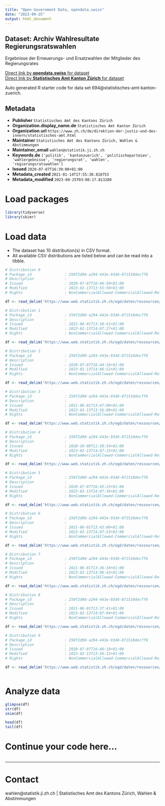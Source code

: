 ```yaml
---
title: "Open Government Data, opendata.swiss"
date: "2023-09-25"
output: html_document
---
```


## Dataset: Archiv Wahlresultate Regierungsratswahlen

Ergebnisse der Erneuerungs- und Ersatzwahlen der Mitglieder des Regierungsrates

[Direct link by **opendata.swiss** for dataset](https://opendata.swiss/de/dataset/wahlarchiv-regierungsratswahlen)<br>
[Direct link by **Statistisches Amt Kanton Zürich** for dataset](https://www.zh.ch/de/politik-staat/wahlen-abstimmungen/kantons-regierungsratswahlen.html)

Auto generated R starter code for data set 694@statistisches-amt-kanton-zuerich.

## Metadata

- **Publisher** `Statistisches Amt des Kantons Zürich`
- **Organization.display_name.de** `Statistisches Amt Kanton Zürich`
- **Organization.url** `https://www.zh.ch/de/direktion-der-justiz-und-des-innern/statistisches-amt.html`
- **Maintainer** `Statistisches Amt des Kantons Zürich, Wahlen & Abstimmungen`
- **Maintainer_email** `wahlen@statistik.ji.zh.ch`
- **Keywords.de** `['politik', 'kantonzuerich', 'politischeparteien', 'wahlergebnisse', 'regierungsrat', 'wahlen', 'regierungsratswahlen']`
- **Issued** `2020-07-07T16:39:00+01:00`
- **Metadata_created** `2021-01-14T17:55:30.818753`
- **Metadata_modified** `2023-09-25T03:08:17.813280`


# Load packages

```r

library(tidyverse)
library(skimr)

```

# Load data

-   The dataset has 10 distribution(s) in CSV format.
-   All available CSV distributions are listed below and can be read into a tibble.

```r

# Distribution 0
# Package_id               : 250f2d98-a294-443e-93d4-071510decff6
# Description              : 
# Issued                   : 2020-07-07T16:46:50+01:00
# Modified                 : 2023-02-13T13:55:50+01:00
# Rights                   : NonCommercialAllowed-CommercialAllowed-ReferenceNotRequired

df <- read_delim('https://www.web.statistik.zh.ch/ogd/daten/ressourcen/KTZH_00000694_00001690.csv')

# Distribution 1
# Package_id               : 250f2d98-a294-443e-93d4-071510decff6
# Description              : 
# Issued                   : 2021-06-01T13:38:41+01:00
# Modified                 : 2023-02-13T14:07:27+01:00
# Rights                   : NonCommercialAllowed-CommercialAllowed-ReferenceNotRequired

df <- read_delim('https://www.web.statistik.zh.ch/ogd/daten/ressourcen/KTZH_00000694_00001828.csv')

# Distribution 2
# Package_id               : 250f2d98-a294-443e-93d4-071510decff6
# Description              : 
# Issued                   : 2020-07-07T16:44:16+01:00
# Modified                 : 2023-02-13T14:06:52+01:00
# Rights                   : NonCommercialAllowed-CommercialAllowed-ReferenceNotRequired

df <- read_delim('https://www.web.statistik.zh.ch/ogd/daten/ressourcen/KTZH_00000694_00001687.csv')

# Distribution 3
# Package_id               : 250f2d98-a294-443e-93d4-071510decff6
# Description              : 
# Issued                   : 2021-06-01T13:47:09+01:00
# Modified                 : 2023-02-13T13:56:00+01:00
# Rights                   : NonCommercialAllowed-CommercialAllowed-ReferenceNotRequired

df <- read_delim('https://www.web.statistik.zh.ch/ogd/daten/ressourcen/KTZH_00000694_00001830.csv')

# Distribution 4
# Package_id               : 250f2d98-a294-443e-93d4-071510decff6
# Description              : 
# Issued                   : 2020-10-09T11:38:54+01:00
# Modified                 : 2023-02-13T14:07:15+01:00
# Rights                   : NonCommercialAllowed-CommercialAllowed-ReferenceNotRequired

df <- read_delim('https://www.web.statistik.zh.ch/ogd/daten/ressourcen/KTZH_00000694_00001737.csv')

# Distribution 5
# Package_id               : 250f2d98-a294-443e-93d4-071510decff6
# Description              : 
# Issued                   : 2020-07-07T16:45:23+01:00
# Modified                 : 2023-02-13T14:07:38+01:00
# Rights                   : NonCommercialAllowed-CommercialAllowed-ReferenceNotRequired

df <- read_delim('https://www.web.statistik.zh.ch/ogd/daten/ressourcen/KTZH_00000694_00001688.csv')

# Distribution 6
# Package_id               : 250f2d98-a294-443e-93d4-071510decff6
# Description              : 
# Issued                   : 2021-06-01T13:43:00+01:00
# Modified                 : 2023-02-13T14:07:53+01:00
# Rights                   : NonCommercialAllowed-CommercialAllowed-ReferenceNotRequired

df <- read_delim('https://www.web.statistik.zh.ch/ogd/daten/ressourcen/KTZH_00000694_00001829.csv')

# Distribution 7
# Package_id               : 250f2d98-a294-443e-93d4-071510decff6
# Description              : 
# Issued                   : 2021-06-01T13:36:34+01:00
# Modified                 : 2023-02-13T14:06:42+01:00
# Rights                   : NonCommercialAllowed-CommercialAllowed-ReferenceNotRequired

df <- read_delim('https://www.web.statistik.zh.ch/ogd/daten/ressourcen/KTZH_00000694_00001826.csv')

# Distribution 8
# Package_id               : 250f2d98-a294-443e-93d4-071510decff6
# Description              : 
# Issued                   : 2021-06-01T13:37:41+01:00
# Modified                 : 2023-02-13T14:07:04+01:00
# Rights                   : NonCommercialAllowed-CommercialAllowed-ReferenceNotRequired

df <- read_delim('https://www.web.statistik.zh.ch/ogd/daten/ressourcen/KTZH_00000694_00001827.csv')

# Distribution 9
# Package_id               : 250f2d98-a294-443e-93d4-071510decff6
# Description              : 
# Issued                   : 2020-07-07T16:46:18+01:00
# Modified                 : 2023-02-13T13:56:12+01:00
# Rights                   : NonCommercialAllowed-CommercialAllowed-ReferenceNotRequired

df <- read_delim('https://www.web.statistik.zh.ch/ogd/daten/ressourcen/KTZH_00000694_00001689.csv')



```

# Analyze data

```r

glimpse(df)
str(df)
skim(df)

head(df)
tail(df)

```

# Continue your code here...

```r

```

------------------------------------------------------------------------

# Contact

wahlen@statistik.ji.zh.ch | Statistisches Amt des Kantons Zürich, Wahlen & Abstimmungen
